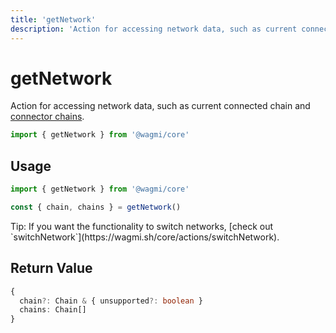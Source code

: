 ```yaml
---
title: 'getNetwork'
description: 'Action for accessing network data, such as current connected chain and connector chains.'
---
```



# getNetwork

Action for accessing network data, such as current connected chain and [connector chains](https://wagmi.sh/core/connectors/injected#chains-optional).

```ts
import { getNetwork } from '@wagmi/core'
```

## Usage

```ts
import { getNetwork } from '@wagmi/core'

const { chain, chains } = getNetwork()
```

<Callout type="info">
  Tip: If you want the functionality to switch networks, [check out
  `switchNetwork`](https://wagmi.sh/core/actions/switchNetwork).
</Callout>

## Return Value

```ts
{
  chain?: Chain & { unsupported?: boolean }
  chains: Chain[]
}
```
